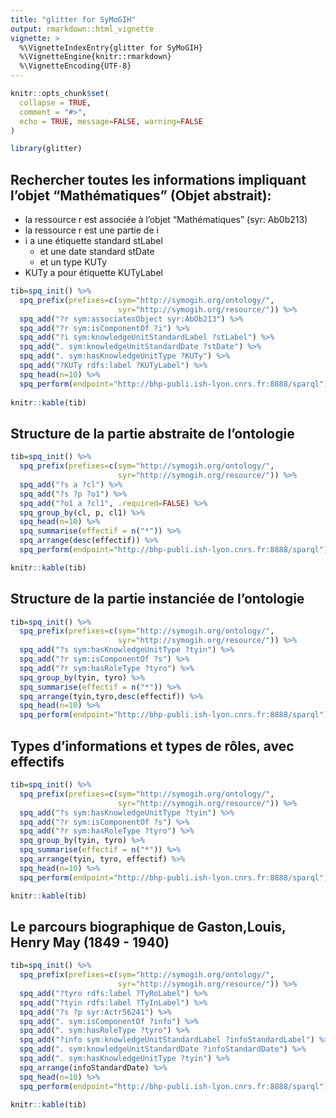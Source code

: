 ```yaml
---
title: "glitter for SyMoGIH"
output: rmarkdown::html_vignette
vignette: >
  %\VignetteIndexEntry{glitter for SyMoGIH}
  %\VignetteEngine{knitr::rmarkdown}
  %\VignetteEncoding{UTF-8}
---
```


```r
knitr::opts_chunk$set(
  collapse = TRUE,
  comment = "#>",
  echo = TRUE, message=FALSE, warning=FALSE
)
```

```r
library(glitter)
```

## Rechercher toutes les informations impliquant l'objet "Mathématiques" (Objet abstrait):

- la ressource r est associée à l'objet "Mathématiques" (syr: Ab0b213)
- la ressource r est une partie de i
- i a une étiquette standard stLabel
  + et une date standard stDate
  + et un type KUTy
- KUTy a pour étiquette KUTyLabel

```r
tib=spq_init() %>%
  spq_prefix(prefixes=c(sym="http://symogih.org/ontology/",
                        syr="http://symogih.org/resource/")) %>% 
  spq_add("?r sym:associatesObject syr:AbOb213") %>% 
  spq_add("?r sym:isComponentOf ?i") %>% 
  spq_add("?i sym:knowledgeUnitStandardLabel ?stLabel") %>% 
  spq_add(". sym:knowledgeUnitStandardDate ?stDate") %>% 
  spq_add(". sym:hasKnowledgeUnitType ?KUTy") %>% 
  spq_add("?KUTy rdfs:label ?KUTyLabel") %>% 
  spq_head(n=10) %>% 
  spq_perform(endpoint="http://bhp-publi.ish-lyon.cnrs.fr:8888/sparql")
  
knitr::kable(tib)
```

## Structure de la partie abstraite de l'ontologie

```r
tib=spq_init() %>%
  spq_prefix(prefixes=c(sym="http://symogih.org/ontology/",
                        syr="http://symogih.org/resource/")) %>%  
  spq_add("?s a ?cl") %>% 
  spq_add("?s ?p ?o1") %>% 
  spq_add("?o1 a ?cl1", .required=FALSE) %>% 
  spq_group_by(cl, p, cl1) %>% 
  spq_head(n=10) %>% 
  spq_summarise(effectif = n("*")) %>% 
  spq_arrange(desc(effectif)) %>% 
  spq_perform(endpoint="http://bhp-publi.ish-lyon.cnrs.fr:8888/sparql")

knitr::kable(tib)
```

## Structure de la partie instanciée de l'ontologie

```r
tib=spq_init() %>%
  spq_prefix(prefixes=c(sym="http://symogih.org/ontology/",
                        syr="http://symogih.org/resource/")) %>% 
  spq_add("?s sym:hasKnowledgeUnitType ?tyin") %>% 
  spq_add("?r sym:isComponentOf ?s") %>% 
  spq_add("?r sym:hasRoleType ?tyro") %>% 
  spq_group_by(tyin, tyro) %>% 
  spq_summarise(effectif = n("*")) %>% 
  spq_arrange(tyin,tyro,desc(effectif)) %>% 
  spq_head(n=10) %>% 
  spq_perform(endpoint="http://bhp-publi.ish-lyon.cnrs.fr:8888/sparql")
```

## Types d'informations et types de rôles, avec effectifs


```r
tib=spq_init() %>% 
  spq_prefix(prefixes=c(sym="http://symogih.org/ontology/",
                        syr="http://symogih.org/resource/")) %>% 
  spq_add("?s sym:hasKnowledgeUnitType ?tyin") %>% 
  spq_add("?r sym:isComponentOf ?s") %>% 
  spq_add("?r sym:hasRoleType ?tyro") %>% 
  spq_group_by(tyin, tyro) %>% 
  spq_summarise(effectif = n("*")) %>% 
  spq_arrange(tyin, tyro, effectif) %>% 
  spq_head(n=10) %>%
  spq_perform(endpoint="http://bhp-publi.ish-lyon.cnrs.fr:8888/sparql")

knitr::kable(tib)
```

## Le parcours biographique de Gaston,Louis, Henry May (1849 - 1940)

```r
tib=spq_init() %>% 
  spq_prefix(prefixes=c(sym="http://symogih.org/ontology/",
                        syr="http://symogih.org/resource/")) %>% 
  spq_add("?tyro rdfs:label ?TyRoLabel") %>% 
  spq_add("?tyin rdfs:label ?TyInLabel") %>% 
  spq_add("?s ?p syr:Actr56241") %>% 
  spq_add(". sym:isComponentOf ?info") %>% 
  spq_add(". sym:hasRoleType ?tyro") %>% 
  spq_add("?info sym:knowledgeUnitStandardLabel ?infoStandardLabel") %>% 
  spq_add(". sym:knowledgeUnitStandardDate ?infoStandardDate") %>% 
  spq_add(". sym:hasKnowledgeUnitType ?tyin") %>% 
  spq_arrange(infoStandardDate) %>% 
  spq_head(n=10) %>% 
  spq_perform(endpoint="http://bhp-publi.ish-lyon.cnrs.fr:8888/sparql")

knitr::kable(tib)
```

